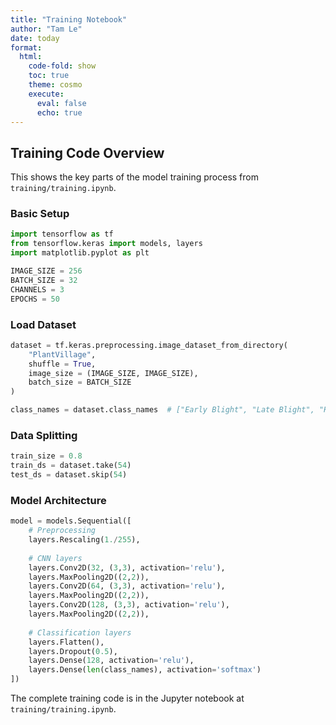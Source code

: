 ```yaml
---
title: "Training Notebook"
author: "Tam Le"
date: today
format:
  html:
    code-fold: show
    toc: true
    theme: cosmo
    execute:
      eval: false
      echo: true
---
```


## Training Code Overview

This shows the key parts of the model training process from `training/training.ipynb`.

### Basic Setup
```python
import tensorflow as tf
from tensorflow.keras import models, layers
import matplotlib.pyplot as plt

IMAGE_SIZE = 256
BATCH_SIZE = 32
CHANNELS = 3
EPOCHS = 50
```

### Load Dataset
```python
dataset = tf.keras.preprocessing.image_dataset_from_directory(
    "PlantVillage",
    shuffle = True,
    image_size = (IMAGE_SIZE, IMAGE_SIZE),
    batch_size = BATCH_SIZE
)

class_names = dataset.class_names  # ["Early Blight", "Late Blight", "Healthy"]
```

### Data Splitting
```python
train_size = 0.8
train_ds = dataset.take(54)
test_ds = dataset.skip(54)
```

### Model Architecture
```python
model = models.Sequential([
    # Preprocessing
    layers.Rescaling(1./255),
    
    # CNN layers
    layers.Conv2D(32, (3,3), activation='relu'),
    layers.MaxPooling2D((2,2)),
    layers.Conv2D(64, (3,3), activation='relu'), 
    layers.MaxPooling2D((2,2)),
    layers.Conv2D(128, (3,3), activation='relu'),
    layers.MaxPooling2D((2,2)),
    
    # Classification layers
    layers.Flatten(),
    layers.Dropout(0.5),
    layers.Dense(128, activation='relu'),
    layers.Dense(len(class_names), activation='softmax')
])
```

The complete training code is in the Jupyter notebook at `training/training.ipynb`.